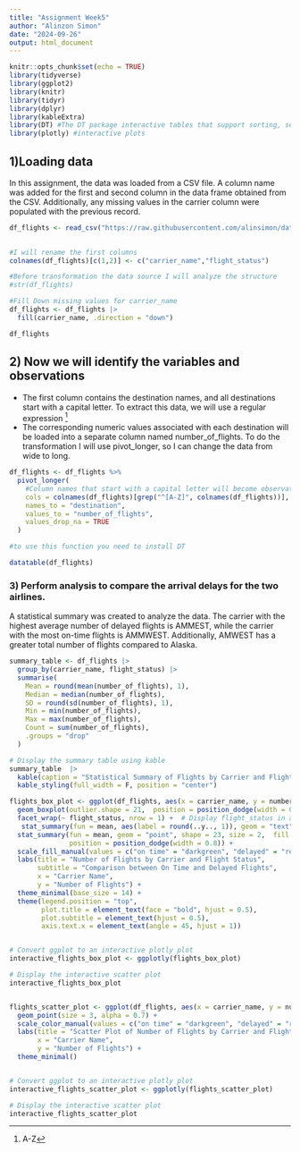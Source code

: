---
title: "Assignment Week5"
author: "Alinzon Simon"
date: "2024-09-26"
output: html_document
---

```{r setup, include=FALSE}
knitr::opts_chunk$set(echo = TRUE)
library(tidyverse)
library(ggplot2)
library(knitr)
library(tidyr)
library(dplyr)
library(kableExtra)
library(DT) #The DT package interactive tables that support sorting, searching, and pagination
library(plotly) #interactive plots 
```

## 1)Loading data

In this assignment, the data was loaded from a CSV file. A column name was added for the first and second column in the data frame obtained from the CSV. 
Additionally, any missing values in the carrier column were populated with the previous record.

```{r load_data, echo=FALSE, warning=FALSE}
df_flights <- read_csv("https://raw.githubusercontent.com/alinsimon/data607/refs/heads/main/assigment5.csv",show_col_types = FALSE)
  

#I will rename the first columns
colnames(df_flights)[c(1,2)] <- c("carrier_name","flight_status")

#Before transformation the data source I will analyze the structure
#str(df_flights)

#Fill Down missing values for carrier_name
df_flights <- df_flights |>
  fill(carrier_name, .direction = "down") 

df_flights
```


## 2) Now we will identify the variables and observations

- The first column contains the destination names, and all destinations start with a capital letter. To extract this data, we will use a regular expression ^[A-Z]
- The corresponding numeric values associated with each destination will be loaded into a separate column named number_of_flights.
To do the transformation I will use pivot_longer, so I can change the data from wide to long.


```{r pivot_longer}

df_flights <- df_flights %>%
  pivot_longer(
    #Column names that start with a capital letter will become observations for a new column state
    cols = colnames(df_flights)[grep("^[A-Z]", colnames(df_flights))], 
    names_to = "destination",
    values_to = "number_of_flights",
    values_drop_na = TRUE
  )

#to use this function you need to install DT 

datatable(df_flights)

```

### 3) Perform analysis to compare the arrival delays for the two airlines.
A statistical summary was created to analyze the data. The carrier with the highest average number of delayed flights is AMMEST, while the carrier with the most on-time flights is AMMWEST. Additionally, AMWEST has a greater total number of flights compared to Alaska.

```{r statistical-summary}

summary_table <- df_flights |>
  group_by(carrier_name, flight_status) |>
  summarise(
    Mean = round(mean(number_of_flights), 1),
    Median = median(number_of_flights),
    SD = round(sd(number_of_flights), 1),
    Min = min(number_of_flights),
    Max = max(number_of_flights),
    Count = sum(number_of_flights),
    .groups = "drop"
  )

# Display the summary table using kable
summary_table  |>
  kable(caption = "Statistical Summary of Flights by Carrier and Flight Status")  |>
  kable_styling(full_width = F, position = "center")


```

```{r interactive-boxplot}


flights_box_plot <- ggplot(df_flights, aes(x = carrier_name, y = number_of_flights, fill = flight_status)) +
  geom_boxplot(outlier.shape = 21,  position = position_dodge(width = 0.8)) +
  facet_wrap(~ flight_status, nrow = 1) +  # Display flight_status in a single row of facets
   stat_summary(fun = mean, aes(label = round(..y.., 1)), geom = "text", vjust = 0.1,  color = "blue",, size = 3) +
  stat_summary(fun = mean, geom = "point", shape = 23, size = 2,  fill = "yellow", 
               position = position_dodge(width = 0.8)) +
  scale_fill_manual(values = c("on time" = "darkgreen", "delayed" = "red")) +  # The color I will use for the category
  labs(title = "Number of Flights by Carrier and Flight Status",
       subtitle = "Comparison between On Time and Delayed Flights",
       x = "Carrier Name",
       y = "Number of Flights") +
  theme_minimal(base_size = 14) +
  theme(legend.position = "top", 
        plot.title = element_text(face = "bold", hjust = 0.5),
        plot.subtitle = element_text(hjust = 0.5),
        axis.text.x = element_text(angle = 45, hjust = 1))


# Convert ggplot to an interactive plotly plot
interactive_flights_box_plot <- ggplotly(flights_box_plot)

# Display the interactive scatter plot
interactive_flights_box_plot



```

```{r interactive-plot}

flights_scatter_plot <- ggplot(df_flights, aes(x = carrier_name, y = number_of_flights, color = flight_status)) +
  geom_point(size = 3, alpha = 0.7) +
  scale_color_manual(values = c("on time" = "darkgreen", "delayed" = "red")) +  # Use scale_color_manual
  labs(title = "Scatter Plot of Number of Flights by Carrier and Flight Status",
       x = "Carrier Name",
       y = "Number of Flights") +
  theme_minimal()


# Convert ggplot to an interactive plotly plot
interactive_flights_scatter_plot <- ggplotly(flights_scatter_plot)

# Display the interactive scatter plot
interactive_flights_scatter_plot

```

